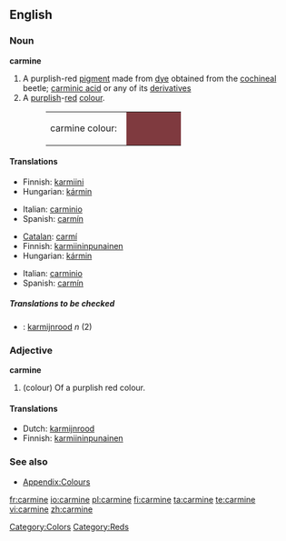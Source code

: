 ==English==

===Noun===
'''carmine'''

# A purplish-red [[pigment]] made from [[dye]] obtained from the [[cochineal]] beetle; [[carminic acid]] or any of its [[derivative]]s
# A [[purplish]]-[[red]] [[colour]].
#: <table><tr><td>carmine colour: &nbsp;</td><td bgcolor="#7F3A3F" width="80">&nbsp; </td></tr></table>

====Translations====
{{trans-top|pigment}}
* Finnish: [[karmiini]]
* Hungarian: [[kármin]]
{{trans-mid}}
* Italian: [[carminio]]
* Spanish: [[carmín]]
{{trans-bottom}}

{{trans-top|colour}}
* [[Catalan]]: [[carmí]]
* Finnish: [[karmiininpunainen]]
* Hungarian: [[kármin]]
{{trans-mid}}
* Italian: [[carminio]]
* Spanish: [[carmín]]
{{trans-bottom}}

=====Translations to be checked=====
{{checktrans}}
<!--Remove this section once all of the translations below have been moved into the tables above.-->

* {{ttbc|Dutch}}: [[karmijnrood]] ''n'' (2)

===Adjective===
'''carmine'''

# (colour) Of a purplish red colour.

====Translations====
* Dutch: [[karmijnrood]]
* Finnish: [[karmiininpunainen]]

===See also===
* [[Appendix:Colours]]

[[Category:Colors]]
[[Category:Reds]]

[[fr:carmine]]
[[io:carmine]]
[[pl:carmine]]
[[fi:carmine]]
[[ta:carmine]]
[[te:carmine]]
[[vi:carmine]]
[[zh:carmine]]